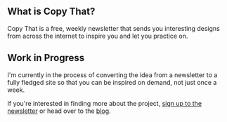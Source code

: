 ## What is Copy That?

Copy That is a free, weekly newsletter that sends you interesting designs from across the internet to inspire you and let you practice on.

## Work in Progress

I'm currently in the process of converting the idea from a newsletter to a fully fledged site so that you can be inspired on demand, not just once a week.

If you're interested in finding more about the project, [sign up to the newsletter](https://pages.convertkit.com/901126d022/14dd00220e) or head over to the [blog](/blog).
